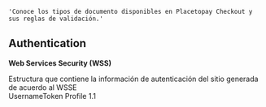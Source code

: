     'Conoce los tipos de documento disponibles en Placetopay Checkout y sus reglas de validación.'

## Authentication

**Web Services Security (WSS)**

Estructura que contiene la información de autenticación del sitio generada de acuerdo al WSSE  
UsernameToken Profile 1.1
